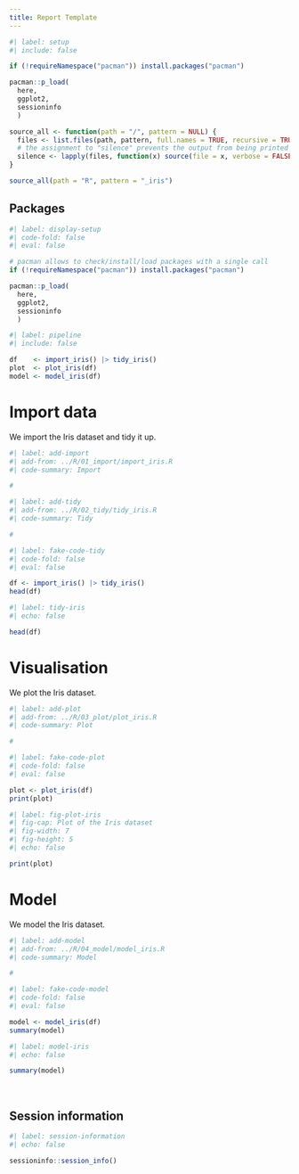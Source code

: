 ```yaml
---
title: Report Template
---
```


<!--
The workflow starts by loading all the packages and all the necessary functions,
that should be externalized in the R/ folder. The prior work to design all the
functions should be done in the _lab-notebooks/. This is the final step to
create a report (potentially parametrised) from the functions we created.

Given that we will display the functions' code later in the rendered report "as 
if" they were run there, we will not display this "sourcing" code. It is meant 
to fetch the functions to run the pipeline without having to parse the whole
notebook.
-->

```r
#| label: setup
#| include: false

if (!requireNamespace("pacman")) install.packages("pacman")

pacman::p_load(
  here,
  ggplot2,
  sessioninfo
  )

source_all <- function(path = "/", pattern = NULL) {
  files <- list.files(path, pattern, full.names = TRUE, recursive = TRUE)
  # the assignment to "silence" prevents the output from being printed
  silence <- lapply(files, function(x) source(file = x, verbose = FALSE))
}

source_all(path = "R", pattern = "_iris")
```

::: {.callout-note collapse="true"}
# Packages
<!-- Displaying the setup for those interested -->
```r
#| label: display-setup
#| code-fold: false
#| eval: false

# pacman allows to check/install/load packages with a single call
if (!requireNamespace("pacman")) install.packages("pacman")

pacman::p_load(
  here,
  ggplot2,
  sessioninfo
  )
```
:::

<!--
We run the pipeline we built with our functions. This will create all the 
relevant object right at the start, but will not be displayed in the report
until we call them.
-->

```r
#| label: pipeline
#| include: false

df    <- import_iris() |> tidy_iris()
plot  <- plot_iris(df)
model <- model_iris(df)
```

<!--
Now we write our report. By using the "add-code-files" Quarto extension, we can
include the code for each function from the R source files without cluttering
this notebook. We can then display the results by fetching the objects created
by our pipeline.

All of this may look heavy at first, but I believe this workflow will be very 
effective when the project grows in complexity.
-->

# Import data

We import the Iris dataset and tidy it up.

```r
#| label: add-import
#| add-from: ../R/01_import/import_iris.R
#| code-summary: Import

#
```

```r
#| label: add-tidy
#| add-from: ../R/02_tidy/tidy_iris.R
#| code-summary: Tidy

#
```

```r
#| label: fake-code-tidy
#| code-fold: false
#| eval: false

df <- import_iris() |> tidy_iris()
head(df)
```

```r
#| label: tidy-iris
#| echo: false

head(df)
```

# Visualisation

We plot the Iris dataset.

```r
#| label: add-plot
#| add-from: ../R/03_plot/plot_iris.R
#| code-summary: Plot

#
```

```r
#| label: fake-code-plot
#| code-fold: false
#| eval: false

plot <- plot_iris(df)
print(plot)
```

```r
#| label: fig-plot-iris
#| fig-cap: Plot of the Iris dataset
#| fig-width: 7
#| fig-height: 5
#| echo: false

print(plot)
```

# Model

We model the Iris dataset.

```r
#| label: add-model
#| add-from: ../R/04_model/model_iris.R
#| code-summary: Model

#
```

```r
#| label: fake-code-model
#| code-fold: false
#| eval: false

model <- model_iris(df)
summary(model)
```

```r
#| label: model-iris
#| echo: false

summary(model)
```



&nbsp;
&nbsp;
&nbsp;

::: {.callout-note collapse="true"}
# Session information

```r
#| label: session-information
#| echo: false

sessioninfo::session_info()
```
:::
